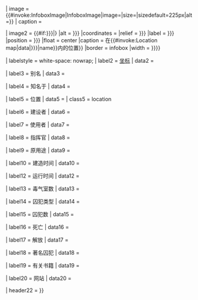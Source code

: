 {{Infobox
| bodyclass  = vcard
| above      = {{{name|<includeonly>{{PAGENAMEBASE}}</includeonly>}}}
| aboveclass = fn org

| subheader  = <includeonly>{{#if:{{{type|}}}|{{{type}}}|[[集中营]]}}</includeonly>

| image      = {{#invoke:InfoboxImage|InfoboxImage|image={{{image|}}}|size={{{image size|}}}|sizedefault=225px|alt={{{alt|}}}}}
| caption    = {{{caption|}}}

| image2      = {{#if:{{{location map|{{{pushpin_map|}}}}}}|{{Location map|{{{location map|{{{pushpin_map|}}}}}}
|alt = {{{map alt|{{{pushpin_map_alt|}}}}}}
|coordinates = {{{coordinates|}}}
|relief = {{{map relief|{{{pushpin_map_relief|}}}}}}
|label = {{{map label|{{{pushpin_label|}}}}}}
|position = {{{map label position|{{{pushpin_label_position|}}}}}}
|float = center
|caption = {{if empty|{{{map caption|}}}|{{{pushpin_map_caption|}}}|{{{name|{{PAGENAMEBASE}}}}}在{{#invoke:Location map|data|{{{location map|{{{pushpin_map|}}}}}}|name}}内的位置}}
|border = infobox
|width = {{if empty|{{{map size|}}}|{{{pushpin_map_width|}}}}}
}}}}

| labelstyle = white-space: nowrap;
| label2     = [[经纬度|坐标]]
| data2      = {{{coordinates|}}}

| label3     = 别名
| data3      = {{{other names|}}}

| label4     = 知名于
| data4      = {{{known for|}}}

| label5     = 位置
| data5      = {{{location|}}}
| class5     = location

| label6     = 建设者
| data6      = {{{built by|}}}

| label7     = 使用者
| data7      = {{{operated by|}}}

| label8     = 指挥官
| data8      = {{{commandant|}}}

| label9     = 原用途
| data9      = {{{original use|}}}

| label10     = 建造时间
| data10      = {{{construction|}}}

| label12    = 运行时间
| data12     = {{{in operation|}}}

| label13    = 毒气室数
| data13     = {{{gas chambers|}}}

| label14    = 囚犯类型
| data14    = {{{prisoner type|}}}

| label15    = 囚犯数
| data15    = {{{inmates|}}}

| label16    = 死亡
| data16     = {{{killed|}}}

| label17    = 解放
| data17     = {{{liberated by|}}}

| label18    = 著名囚犯
| data18     = {{{notable inmates|}}}

| label19    = 有关书籍
| data19     = {{{notable books|}}}

| label20    = 网站
| data20     = {{{website|}}}

| header22   = {{{embedded|}}}
}}<noinclude>
{{Documentation}}
<!-- please add category to the /doc sub-page, not here -->
</noinclude>